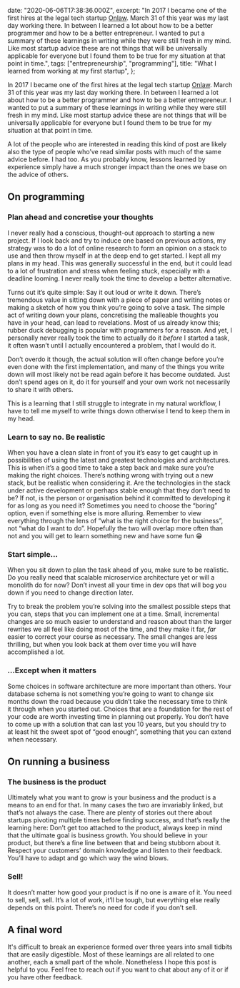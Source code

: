 

  date: "2020-06-06T17:38:36.000Z",
  excerpt:
    "In 2017 I became one of the first hires at the legal tech startup [Onlaw](https://onlaw.dk). March 31 of this year was my last day working there. In between I learned a lot about how to be a better programmer and how to be a better entrepreneur. I wanted to put a summary of these learnings in writing while they were still fresh in my mind. Like most startup advice these are not things that will be universally applicable for everyone but I found them to be true for my situation at that point in time.",
  tags: ["entrepreneurship", "programming"],
  title: "What I learned from working at my first startup",
};

In 2017 I became one of the first hires at the legal tech startup [Onlaw](https://onlaw.dk). March 31 of this year was my last day working there. In between I learned a lot about how to be a better programmer and how to be a better entrepreneur. I wanted to put a summary of these learnings in writing while they were still fresh in my mind. Like most startup advice these are not things that will be universally applicable for everyone but I found them to be true for my situation at that point in time.

A lot of the people who are interested in reading this kind of post are likely also the type of people who’ve read similar posts with much of the same advice before. I had too. As you probably know, lessons learned by experience simply have a much stronger impact than the ones we base on the advice of others.

## On programming

### Plan ahead and concretise your thoughts

I never really had a conscious, thought-out approach to starting a new project. If I look back and try to induce one based on previous actions, my strategy was to do a lot of online research to form an opinion on a stack to use and then throw myself in at the deep end to get started. I kept all my plans in my head. This was generally successful in the end, but it could lead to a lot of frustration and stress when feeling stuck, especially with a deadline looming. I never really took the time to develop a better alternative.

Turns out it’s quite simple: Say it out loud or write it down. There’s tremendous value in sitting down with a piece of paper and writing notes or making a sketch of how you think you’re going to solve a task. The simple act of writing down your plans, concretising the malleable thoughts you have in your head, can lead to revelations. Most of us already know this; rubber duck debugging is popular with programmers for a reason. And yet, I personally never really took the time to actually do it _before_ I started a task, it often wasn’t until I actually encountered a problem, that I would do it.

Don’t overdo it though, the actual solution will often change before you’re even done with the first implementation, and many of the things you write down will most likely not be read again before it has become outdated. Just don’t spend ages on it, do it for yourself and your own work not necessarily to share it with others.

This is a learning that I still struggle to integrate in my natural workflow, I have to tell me myself to write things down otherwise I tend to keep them in my head.

### Learn to say no. Be realistic

When you have a clean slate in front of you it’s easy to get caught up in possibilities of using the latest and greatest technologies and architectures. This is when it’s a good time to take a step back and make sure you’re making the right choices. There’s nothing wrong with trying out a new stack, but be realistic when considering it. Are the technologies in the stack under active development or perhaps stable enough that they don’t need to be? If not, is the person or organisation behind it committed to developing it for as long as you need it? Sometimes you need to choose the “boring” option, even if something else is more alluring. Remember to view everything through the lens of “what is the right choice for the business”, not “what do I want to do”. Hopefully the two will overlap more often than not and you will get to learn something new and have some fun 😁

### Start simple…

When you sit down to plan the task ahead of you, make sure to be realistic. Do you really need that scalable microservice architecture yet or will a monolith do for now? Don’t invest all your time in dev ops that will bog you down if you need to change direction later.

Try to break the problem you’re solving into the smallest possible steps that you can, steps that you can implement one at a time. Small, incremental changes are so much easier to understand and reason about than the larger rewrites we all feel like doing most of the time, and they make it far, _far_ easier to correct your course as necessary. The small changes are less thrilling, but when you look back at them over time you will have accomplished a lot.

### …Except when it matters

Some choices in software architecture are more important than others. Your database schema is not something you’re going to want to change six months down the road because you didn’t take the necessary time to think it through when you started out. Choices that are a foundation for the rest of your code are worth investing time in planning out properly. You don’t have to come up with a solution that can last you 10 years, but you should try to at least hit the sweet spot of “good enough”, something that you can extend when necessary.

## On running a business

### The business is the product

Ultimately what you want to grow is your business and the product is a means to an end for that. In many cases the two are invariably linked, but that’s not always the case. There are plenty of stories out there about startups pivoting multiple times before finding success, and that’s really the learning here: Don’t get too attached to the product, always keep in mind that the ultimate goal is business growth. You should believe in your product, but there’s a fine line between that and being stubborn about it. Respect your customers’ domain knowledge and listen to their feedback. You’ll have to adapt and go which way the wind blows.

### Sell!

It doesn’t matter how good your product is if no one is aware of it. You need to sell, sell, sell. It’s a lot of work, it’ll be tough, but everything else really depends on this point. There’s no need for code if you don’t sell.

## A final word

It's difficult to break an experience formed over three years into small tidbits that are easily digestible. Most of these learnings are all related to one another, each a small part of the whole. Nonetheless I hope this post is helpful to you. Feel free to reach out if you want to chat about any of it or if you have other feedback.
